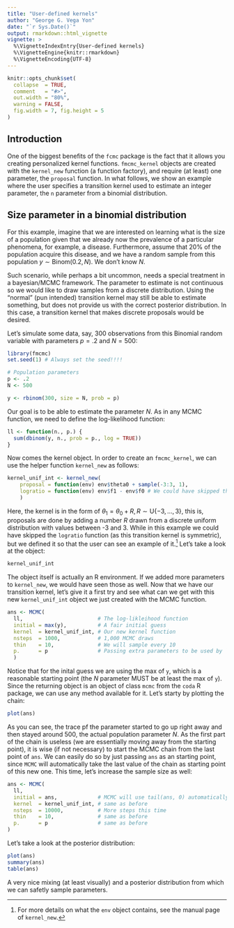 ```yaml
---
title: "User-defined kernels"
author: "George G. Vega Yon"
date: "`r Sys.Date()`"
output: rmarkdown::html_vignette
vignette: >
  %\VignetteIndexEntry{User-defined kernels}
  %\VignetteEngine{knitr::rmarkdown}
  %\VignetteEncoding{UTF-8}
---
```


```r
knitr::opts_chunk$set(
  collapse  = TRUE,
  comment   = "#>",
  out.width = "80%",
  warning = FALSE,
  fig.width = 7, fig.height = 5
)
```

## Introduction

One of the biggest benefits of the `fcmc` package is the fact that it allows you creating personalized kernel functions. `fmcmc_kernel` objects are created with the `kernel_new` function (a function factory), and require (at least) one parameter, the `proposal` function. In what follows, we show an example where the user specifies a transition kernel used to estimate an integer parameter, the `n` parameter from a binomial distribution.

## Size parameter in a binomial distribution

For this example, imagine that we are interested on learning what is the size of a population given that we already now the prevalence of a particular phenomena, for example, a disease. Furthermore, assume that 20\% of the population acquire this disease, and we have a random sample from this population $y \sim \mbox{Binom}(0.2, N)$. We don't know $N$.

Such scenario, while perhaps a bit uncommon, needs a special treatment in a bayesian/MCMC framework. The parameter to estimate is not continuous so we would like to draw samples from a discrete distribution. Using the "normal" (pun intended) transition kernel may still be able to estimate something, but does not provide us with the correct posterior distribution. In this case, a transition kernel that makes discrete proposals would be desired.

Let's simulate some data, say, 300 observations from this Binomial random variable with parameters $p = .2$ and $N = 500$:

```r
library(fmcmc)
set.seed(1) # Always set the seed!!!!

# Population parameters
p <- .2
N <- 500

y <- rbinom(300, size = N, prob = p)
```

Our goal is to be able to estimate the parameter $N$. As in any MCMC function, we need to define the log-likelihood function:

```r
ll <- function(n., p.) {
  sum(dbinom(y, n., prob = p., log = TRUE))
}
```


Now comes the kernel object. In order to create an `fmcmc_kernel`, we can use the helper function `kernel_new` as follows:

```r
kernel_unif_int <- kernel_new(
    proposal = function(env) env$theta0 + sample(-3:3, 1),
    logratio = function(env) env$f1 - env$f0 # We could have skipped this
    )
```

Here, the kernel is in the form of $\theta_1 = \theta_0 + R, R\sim \mbox{U}\{-3, ..., 3\}$, this is, proposals are done by adding a number $R$ drawn from a discrete uniform distribution with values between -3 and 3. While in this example we could have skipped the `logratio` function (as this transition kernel is symmetric), but we defined it so that the user can see an example of it.[^kernel_new] Let's take a look at the object:

[^kernel_new]: For more details on what the `env` object contains, see the manual page of `kernel_new`.


```r
kernel_unif_int
```

The object itself is actually an R environment. If we added more parameters to `kernel_new`, we would have seen those as well. Now that we have our transition kernel, let's give it a first try and see what can we get with this new `kernel_unif_int` object we just created with the MCMC function.

```r
ans <- MCMC(
  ll,                        # The log-likleihood function
  initial = max(y),          # A fair initial guess
  kernel  = kernel_unif_int, # Our new kernel function
  nsteps  = 1000,            # 1,000 MCMC draws
  thin    = 10,              # We will sample every 10
  p.      = p                # Passing extra parameters to be used by `ll`.
  )
```

Notice that for the inital guess we are using the max of `y`, which is a reasonable starting point (the $N$ parameter MUST be at least the max of `y`). Since the returning object is an object of class `mcmc` from the `coda` R package, we can use any method available for it. Let's starty by plotting the chain:

```r
plot(ans)
```

As you can see, the trace pf the parameter started to go up right away and then stayed around 500, the actual population parameter $N$. As the first part of the chain is useless (we are essentially moving away from the starting point), it is wise (if not necessary) to start the MCMC chain from the last point of `ans`. We can easily do so by just passing `ans` as an starting point, since `MCMC` will automatically take the last value of the chain as starting point of this new one. This time, let's increase the sample size as well:

```r
ans <- MCMC(
  ll,
  initial = ans,             # MCMC will use tail(ans, 0) automatically
  kernel  = kernel_unif_int, # same as before
  nsteps  = 10000,           # More steps this time
  thin    = 10,              # same as before
  p.      = p                # same as before
)
```

Let's take a look at the posterior distribution:

```r
plot(ans)
summary(ans)
table(ans)
```

A very nice mixing (at least visually) and a posterior distribution from which we can safetly sample parameters.

